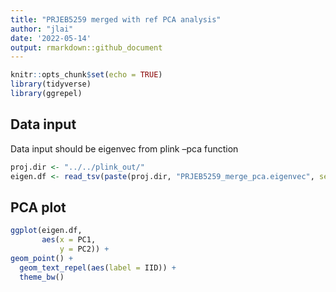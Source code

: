 ```yaml
---
title: "PRJEB5259 merged with ref PCA analysis"
author: "jlai"
date: '2022-05-14'
output: rmarkdown::github_document
---
```


```r
knitr::opts_chunk$set(echo = TRUE)
library(tidyverse)
library(ggrepel)
```

## Data input

Data input should be eigenvec from plink --pca function

```r
proj.dir <- "../../plink_out/"
eigen.df <- read_tsv(paste(proj.dir, "PRJEB5259_merge_pca.eigenvec", sep = "/"))
```

## PCA plot


```r
ggplot(eigen.df,
       aes(x = PC1,
           y = PC2)) +
geom_point() +
  geom_text_repel(aes(label = IID)) +
  theme_bw()
         
         
```


